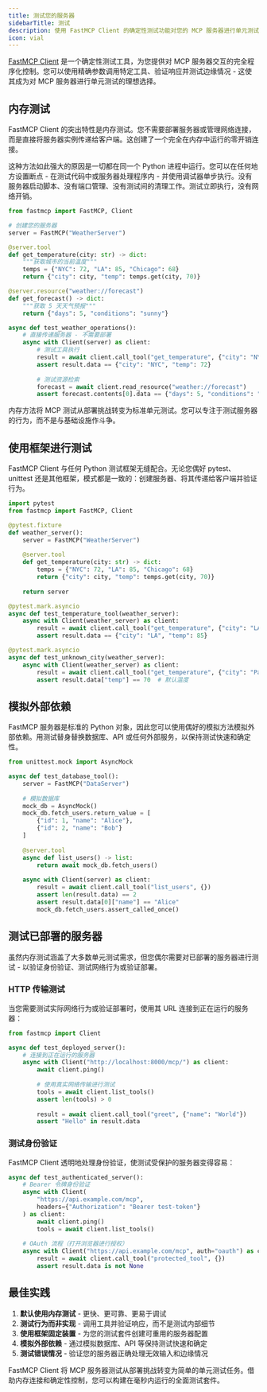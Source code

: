 ```yaml
---
title: 测试您的服务器
sidebarTitle: 测试
description: 使用 FastMCP Client 的确定性测试功能对您的 MCP 服务器进行单元测试
icon: vial
---
```


[FastMCP Client](/zh/clients/client) 是一个确定性测试工具，为您提供对 MCP 服务器交互的完全程序化控制。您可以使用精确参数调用特定工具、验证响应并测试边缘情况 - 这使其成为对 MCP 服务器进行单元测试的理想选择。

## 内存测试

FastMCP Client 的突出特性是内存测试。您不需要部署服务器或管理网络连接，而是直接将服务器实例传递给客户端。这创建了一个完全在内存中运行的零开销连接。

这种方法如此强大的原因是一切都在同一个 Python 进程中运行。您可以在任何地方设置断点 - 在测试代码中或服务器处理程序内 - 并使用调试器单步执行。没有服务器启动脚本、没有端口管理、没有测试间的清理工作。测试立即执行，没有网络开销。

```python
from fastmcp import FastMCP, Client

# 创建您的服务器
server = FastMCP("WeatherServer")

@server.tool
def get_temperature(city: str) -> dict:
    """获取城市的当前温度"""
    temps = {"NYC": 72, "LA": 85, "Chicago": 68}
    return {"city": city, "temp": temps.get(city, 70)}

@server.resource("weather://forecast")
def get_forecast() -> dict:
    """获取 5 天天气预报"""
    return {"days": 5, "conditions": "sunny"}

async def test_weather_operations():
    # 直接传递服务器 - 不需要部署
    async with Client(server) as client:
        # 测试工具执行
        result = await client.call_tool("get_temperature", {"city": "NYC"})
        assert result.data == {"city": "NYC", "temp": 72}
        
        # 测试资源检索
        forecast = await client.read_resource("weather://forecast")
        assert forecast.contents[0].data == {"days": 5, "conditions": "sunny"}
```

内存方法将 MCP 测试从部署挑战转变为标准单元测试。您可以专注于测试服务器的行为，而不是与基础设施作斗争。

## 使用框架进行测试

FastMCP Client 与任何 Python 测试框架无缝配合。无论您偶好 pytest、unittest 还是其他框架，模式都是一致的：创建服务器、将其传递给客户端并验证行为。

```python
import pytest
from fastmcp import FastMCP, Client

@pytest.fixture
def weather_server():
    server = FastMCP("WeatherServer")
    
    @server.tool
    def get_temperature(city: str) -> dict:
        temps = {"NYC": 72, "LA": 85, "Chicago": 68}
        return {"city": city, "temp": temps.get(city, 70)}
    
    return server

@pytest.mark.asyncio
async def test_temperature_tool(weather_server):
    async with Client(weather_server) as client:
        result = await client.call_tool("get_temperature", {"city": "LA"})
        assert result.data == {"city": "LA", "temp": 85}

@pytest.mark.asyncio
async def test_unknown_city(weather_server):
    async with Client(weather_server) as client:
        result = await client.call_tool("get_temperature", {"city": "Paris"})
        assert result.data["temp"] == 70  # 默认温度
```

## 模拟外部依赖

FastMCP 服务器是标准的 Python 对象，因此您可以使用偶好的模拟方法模拟外部依赖。用测试替身替换数据库、API 或任何外部服务，以保持测试快速和确定性。

```python
from unittest.mock import AsyncMock

async def test_database_tool():
    server = FastMCP("DataServer")
    
    # 模拟数据库
    mock_db = AsyncMock()
    mock_db.fetch_users.return_value = [
        {"id": 1, "name": "Alice"},
        {"id": 2, "name": "Bob"}
    ]
    
    @server.tool
    async def list_users() -> list:
        return await mock_db.fetch_users()
    
    async with Client(server) as client:
        result = await client.call_tool("list_users", {})
        assert len(result.data) == 2
        assert result.data[0]["name"] == "Alice"
        mock_db.fetch_users.assert_called_once()
```

## 测试已部署的服务器

虽然内存测试涵盖了大多数单元测试需求，但您偶尔需要对已部署的服务器进行测试 - 以验证身份验证、测试网络行为或验证部署。

### HTTP 传输测试

当您需要测试实际网络行为或验证部署时，使用其 URL 连接到正在运行的服务器：

```python
from fastmcp import Client

async def test_deployed_server():
    # 连接到正在运行的服务器
    async with Client("http://localhost:8000/mcp/") as client:
        await client.ping()
        
        # 使用真实网络传输进行测试
        tools = await client.list_tools()
        assert len(tools) > 0
        
        result = await client.call_tool("greet", {"name": "World"})
        assert "Hello" in result.data
```

### 测试身份验证

FastMCP Client 透明地处理身份验证，使测试受保护的服务器变得容易：

```python
async def test_authenticated_server():
    # Bearer 令牌身份验证
    async with Client(
        "https://api.example.com/mcp",
        headers={"Authorization": "Bearer test-token"}
    ) as client:
        await client.ping()
        tools = await client.list_tools()
        
    # OAuth 流程（打开浏览器进行授权）
    async with Client("https://api.example.com/mcp", auth="oauth") as client:
        result = await client.call_tool("protected_tool", {})
        assert result.data is not None
```

## 最佳实践

1. **默认使用内存测试** - 更快、更可靠、更易于调试
2. **测试行为而非实现** - 调用工具并验证响应，而不是测试内部细节
3. **使用框架固定装置** - 为您的测试套件创建可重用的服务器配置
4. **模拟外部依赖** - 通过模拟数据库、API 等保持测试快速和确定
5. **测试错误情况** - 验证您的服务器正确处理无效输入和边缘情况

FastMCP Client 将 MCP 服务器测试从部署挑战转变为简单的单元测试任务。借助内存连接和确定性控制，您可以构建在毫秒内运行的全面测试套件。